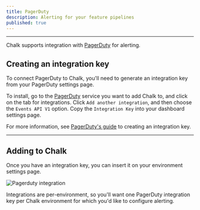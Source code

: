 ```yaml
---
title: PagerDuty
description: Alerting for your feature pipelines
published: true
---
```


---

Chalk supports integration with [PagerDuty](https://pagerduty.com) for alerting.

## Creating an integration key

To connect PagerDuty to Chalk, you'll need to generate an integration key from
your PagerDuty settings page.

To install, go to the [PagerDuty](https://pagerduty.com) service you want to add Chalk
to, and click on the tab for integrations.
Click `Add another integration`, and then choose the `Events API V1` option.
Copy the `Integration Key` into your dashboard settings page.

For more information, see
[PagerDuty's guide](https://support.pagerduty.com/docs/services-and-integrations#generate-a-new-integration-key)
to creating an integration key.

---

## Adding to Chalk

Once you have an integration key, you can insert it on your environment settings page.

![Pagerduty integration](/img/pagerduty.png)

Integrations are per-environment, so you'll want one PagerDuty integration key per
Chalk environment for which you'd like to configure alerting.
